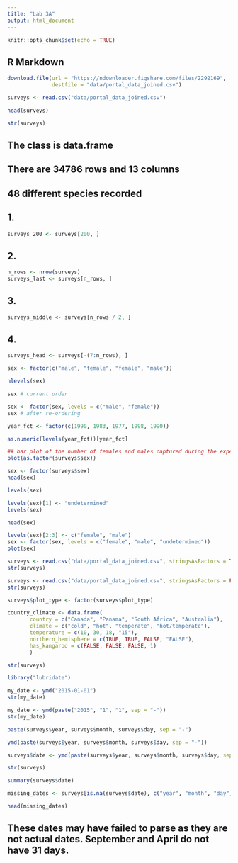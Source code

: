 ```yaml
---
title: "Lab 3A"
output: html_document
---
```


```r
knitr::opts_chunk$set(echo = TRUE)
```

## R Markdown

```r
download.file(url = "https://ndownloader.figshare.com/files/2292169",
              destfile = "data/portal_data_joined.csv")

```

```r
surveys <- read.csv("data/portal_data_joined.csv")
```

```r
head(surveys)
```
```r
str(surveys)
```

## The class is data.frame

## There are 34786 rows and 13 columns

## 48 different species recorded

## 1.

```r
surveys_200 <- surveys[200, ]
```

## 2.

```r
n_rows <- nrow(surveys)
surveys_last <- surveys[n_rows, ]
```

## 3. 

```r
surveys_middle <- surveys[n_rows / 2, ]
```

## 4. 

```r
surveys_head <- surveys[-(7:n_rows), ]
```

```r
sex <- factor(c("male", "female", "female", "male"))
```

```r
nlevels(sex)
```

```r
sex # current order
```

```r
sex <- factor(sex, levels = c("male", "female"))
sex # after re-ordering
```

```r
year_fct <- factor(c(1990, 1983, 1977, 1998, 1990))
```

```r
as.numeric(levels(year_fct))[year_fct]
```

```r
## bar plot of the number of females and males captured during the experiment:
plot(as.factor(surveys$sex))
```

```r
sex <- factor(surveys$sex)
head(sex)
```

```r
levels(sex)
```

```r
levels(sex)[1] <- "undetermined"
levels(sex)
```

```r
head(sex)
```

```r
levels(sex)[2:3] <- c("female", "male")
sex <- factor(sex, levels = c("female", "male", "undetermined"))
plot(sex)
```
```r
surveys <- read.csv("data/portal_data_joined.csv", stringsAsFactors = TRUE)
str(surveys)
```
```r
surveys <- read.csv("data/portal_data_joined.csv", stringsAsFactors = FALSE)
str(surveys)
```

```r
surveys$plot_type <- factor(surveys$plot_type)
```



```r
country_climate <- data.frame(
       country = c("Canada", "Panama", "South Africa", "Australia"),
       climate = c("cold", "hot", "temperate", "hot/temperate"),
       temperature = c(10, 30, 18, "15"),
       northern_hemisphere = c(TRUE, TRUE, FALSE, "FALSE"),
       has_kangaroo = c(FALSE, FALSE, FALSE, 1)
       )
```

```r
str(surveys)
```

```r
library("lubridate")
```

```r
my_date <- ymd("2015-01-01")
str(my_date)
```

```r
my_date <- ymd(paste("2015", "1", "1", sep = "-")) 
str(my_date)
```

```r
paste(surveys$year, surveys$month, surveys$day, sep = "-")
```

```r
ymd(paste(surveys$year, surveys$month, surveys$day, sep = "-"))
```

```r
surveys$date <- ymd(paste(surveys$year, surveys$month, surveys$day, sep = "-"))
```

```r
str(surveys)
```

```r
summary(surveys$date)
```

```r
missing_dates <- surveys[is.na(surveys$date), c("year", "month", "day")]

head(missing_dates)
```
## These dates may have failed to parse as they are not actual dates. September and April do not have 31 days. 
